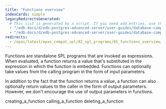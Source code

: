 ```yaml
---
title: "Functions overview"
indexCards: simple
legacyRedirectsGenerated:
  # This list is generated by a script. If you need add entries, use the `legacyRedirects` key.
  - "/edb-docs/d/edb-postgres-advanced-server/user-guides/database-compatibility-for-oracle-developers-guide/9.6/Database_Compatibility_for_Oracle_Developers_Guide_v9.6.1.053.html"
  - "/edb-docs/d/edb-postgres-advanced-server/user-guides/database-compatibility-for-oracle-developers-guide/9.5/Database_Compatibility_for_Oracle_Developers_Guide.1.147.html"
redirects:
  - /epas/latest/epas_compat_spl/02_spl_programs/05_functions_overview/ #generated for docs/epas/reorg-role-use-case-mode
---
```


<div id="functions_overview" class="registered_link"></div>

Functions are standalone SPL programs that are invoked as expressions. When evaluated, a function returns a value that's substituted in the expression in which the function is embedded. Functions can optionally take values from the calling program in the form of input parameters. 

In addition to the fact that the function returns a value, a function can also optionally return values to the caller in the form of output parameters. However, we don't encourage the use of output parameters in functions.

<div class="toctree" maxdepth="3">

creating_a_function calling_a_function deleting_a_function

</div>
